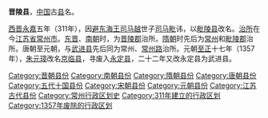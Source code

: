 {{unreferenced|time=2018-07-17T01:35:10+00:00}}
'''晋陵县'''，[[中国|中国]]古[[县|县]]名。

[[西晋|西晋]][[永嘉_(西晋)|永嘉]]五年（311年），因[[避讳|避]][[东海王|东海王]][[司马越|司马越]]世子[[司马毗|司马毗]]讳，以[[毗陵縣|毗陵县]]改名。[[治所|治所]]在今[[江苏省|江苏省]][[常州市|常州市]]。[[东晋|东晋]]、[[南朝|南朝]]时，为[[晋陵郡|晋陵郡]]治所。[[隋朝|隋朝]]时先后为[[常州_(江苏)|常州]]和[[毗陵郡|毗陵郡]]治所。唐朝至元朝，与[[武进县|武进县]]先后同为常州、[[常州路|常州路]]治所。元朝[[至正|至正]]十七年（1357年），[[朱元璋|朱元璋]]改名[[京临县|京临县]]，寻废入[[永定县_(元末)|永定县]]，二十二年又改永定县为武进县。

{{江苏行政区划小作品}}
{{DEFAULTSORT:J}}
[[Category:晋朝县份|Category:晋朝县份]]
[[Category:南朝县份|Category:南朝县份]]
[[Category:隋朝县份|Category:隋朝县份]]
[[Category:唐朝县份|Category:唐朝县份]]
[[Category:五代十国县份|Category:五代十国县份]]
[[Category:宋朝县份|Category:宋朝县份]]
[[Category:元朝县份|Category:元朝县份]]
[[Category:江苏古代县份|Category:江苏古代县份]]
[[Category:常州行政区划史|Category:常州行政区划史]]
[[Category:311年建立的行政区划|Category:311年建立的行政区划]]
[[Category:1357年废除的行政区划|Category:1357年废除的行政区划]]